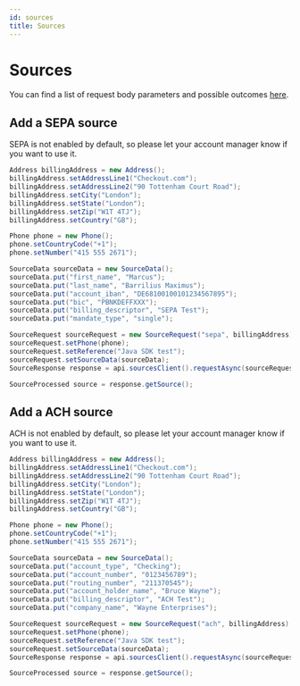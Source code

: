 ```yaml
---
id: sources
title: Sources
---
```



# Sources

You can find a list of request body parameters and possible outcomes [here](https://api-reference.checkout.com/#tag/Sources).

## Add a SEPA source

<Information type="information">
    SEPA is not enabled by default, so please let your account manager know if you want to use it.
</Information>

```java
Address billingAddress = new Address();
billingAddress.setAddressLine1("Checkout.com");
billingAddress.setAddressLine2("90 Tottenham Court Road");
billingAddress.setCity("London");
billingAddress.setState("London");
billingAddress.setZip("W1T 4TJ");
billingAddress.setCountry("GB");

Phone phone = new Phone();
phone.setCountryCode("+1");
phone.setNumber("415 555 2671");

SourceData sourceData = new SourceData();
sourceData.put("first_name", "Marcus");
sourceData.put("last_name", "Barrilius Maximus");
sourceData.put("account_iban", "DE68100100101234567895");
sourceData.put("bic", "PBNKDEFFXXX");
sourceData.put("billing_descriptor", "SEPA Test");
sourceData.put("mandate_type", "single");

SourceRequest sourceRequest = new SourceRequest("sepa", billingAddress);
sourceRequest.setPhone(phone);
sourceRequest.setReference("Java SDK test");
sourceRequest.setSourceData(sourceData);
SourceResponse response = api.sourcesClient().requestAsync(sourceRequest).get();

SourceProcessed source = response.getSource();
```

## Add a ACH source


<Information type="information">
    ACH is not enabled by default, so please let your account manager know if you want to use it.
</Information>

```java
Address billingAddress = new Address();
billingAddress.setAddressLine1("Checkout.com");
billingAddress.setAddressLine2("90 Tottenham Court Road");
billingAddress.setCity("London");
billingAddress.setState("London");
billingAddress.setZip("W1T 4TJ");
billingAddress.setCountry("GB");

Phone phone = new Phone();
phone.setCountryCode("+1");
phone.setNumber("415 555 2671");

SourceData sourceData = new SourceData();
sourceData.put("account_type", "Checking");
sourceData.put("account_number", "0123456789");
sourceData.put("routing_number", "211370545");
sourceData.put("account_holder_name", "Bruce Wayne");
sourceData.put("billing_descriptor", "ACH Test");
sourceData.put("company_name", "Wayne Enterprises");

SourceRequest sourceRequest = new SourceRequest("ach", billingAddress);
sourceRequest.setPhone(phone);
sourceRequest.setReference("Java SDK test");
sourceRequest.setSourceData(sourceData);
SourceResponse response = api.sourcesClient().requestAsync(sourceRequest).get();

SourceProcessed source = response.getSource();
```
